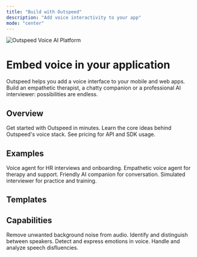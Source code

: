 ```yaml
---
title: "Build with Outspeed"
description: "Add voice interactivity to your app"
mode: "center"
---
```


<div class="mt-0">
  <div class="flex flex-col lg:flex-row gap-8 items-center mb-12">
    <div class="flex-1 flex justify-center lg:justify-start">
      <img 
        src="../logo/outspeed-docs-splash-phone.png" 
        alt="Outspeed Voice AI Platform" 
        class="docimage max-w-8 h-auto rounded-lg shadow-lg"
      />
    </div>
    <div class="flex-1">
      <h1 class="text-2xl font-bold mb-4">Embed voice in your application</h1>
      <p class="text-lg leading-relaxed">
        Outspeed helps you add a voice interface to your mobile and web apps. Build an empathetic
        therapist, a chatty companion or a professional AI interviewer: possibilities are endless.
      </p>
    </div>
  </div>

  ## Overview

  <CardGroup cols={3}>
    <Card title="Quickstart" icon="rocket" href="/get-started/quickstart">
      Get started with Outspeed in minutes.
    </Card>
    <Card title="Concepts" icon="book" href="/get-started/openai-compatibility">
      Learn the core ideas behind Outspeed's voice stack.
    </Card>
    <Card title="Pricing" icon="dollar-sign" href="https://dashboard.outspeed.com/pricing">
      See pricing for API and SDK usage.
    </Card>
  </CardGroup>

  ## Examples

  <CardGroup cols={3}>
    <Card title="HR" icon="user-tie" href="/get-started/examples">
      Voice agent for HR interviews and onboarding.
    </Card>
    <Card title="Therapist" icon="user-nurse" href="/get-started/examples">
      Empathetic voice agent for therapy and support.
    </Card>
    <Card title="Companion" icon="user-friends" href="/get-started/examples">
      Friendly AI companion for conversation.
    </Card>
    <Card title="Interviewer" icon="user-secret" href="/get-started/examples">
      Simulated interviewer for practice and training.
    </Card>
  </CardGroup>

  <h2>Templates</h2>

  <CardGroup cols={4}>
    <Card title="Next JS" icon="code" href="https://github.com/outspeed-ai/outspeed-nextjs-template">
    </Card>
    <Card title="React JS" icon="react" href="/react/setup">
    </Card>
    <Card title="React TS" icon="react" href="/react/setup">
    </Card>
    <Card title="Vite" icon="bolt" href="https://github.com/outspeed-ai/outspeed-vite-template">
    </Card>
    <Card title="Cloudflare" icon="cloud" href="https://github.com/outspeed-ai/outspeed-cloudflare-template">
    </Card>
    <Card title="Create React App" icon="react" href="https://github.com/outspeed-ai/outspeed-cra-template">
    </Card>
    <Card title="Flutter" icon="mobile" href="https://github.com/outspeed-ai/outspeed-flutter-template">
    </Card>
    <Card title="Swift" icon="apple" href="/iOS/outspeed-swift-getting-started">
    </Card>
  </CardGroup>

  <h2>Capabilities</h2>

  <CardGroup cols={3}>
    <Card title="Background Noise Removal" icon="volume-xmark">
      Remove unwanted background noise from audio.
    </Card>
    <Card title="Speaker Recognition" icon="user-check">
      Identify and distinguish between speakers.
    </Card>
    <Card title="Emotions" icon="face-smile">
      Detect and express emotions in voice.
    </Card>
    <Card title="Disfluencies" icon="wave-square">
      Handle and analyze speech disfluencies.
    </Card>
  </CardGroup>
</div>
